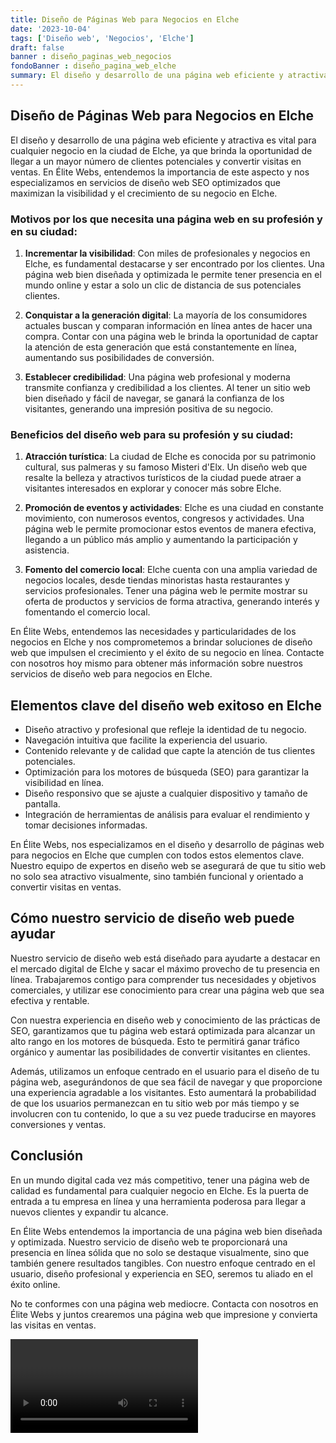 ```yaml
---
title: Diseño de Páginas Web para Negocios en Elche
date: '2023-10-04'
tags: ['Diseño web', 'Negocios', 'Elche']
draft: false
banner : diseño_paginas_web_negocios
fondoBanner : diseño_pagina_web_elche
summary: El diseño y desarrollo de una página web eficiente y atractiva es vital para cualquier negocio en la ciudad de Elche, ya que brinda la oportunidad de llegar a un mayor número de clientes potenciales y convertir visitas en ventas. En Élite Webs, entendemos la importancia de este aspecto y nos especializamos en servicios de diseño web SEO optimizados que maximizan la visibilidad y el crecimiento de su negocio en Elche.
---
```


## Diseño de Páginas Web para Negocios en Elche

El diseño y desarrollo de una página web eficiente y atractiva es vital para cualquier negocio en la ciudad de Elche, ya que brinda la oportunidad de llegar a un mayor número de clientes potenciales y convertir visitas en ventas. En Élite Webs, entendemos la importancia de este aspecto y nos especializamos en servicios de diseño web SEO optimizados que maximizan la visibilidad y el crecimiento de su negocio en Elche.

### Motivos por los que necesita una página web en su profesión y en su ciudad:

1. **Incrementar la visibilidad**: Con miles de profesionales y negocios en Elche, es fundamental destacarse y ser encontrado por los clientes. Una página web bien diseñada y optimizada le permite tener presencia en el mundo online y estar a solo un clic de distancia de sus potenciales clientes.

2. **Conquistar a la generación digital**: La mayoría de los consumidores actuales buscan y comparan información en línea antes de hacer una compra. Contar con una página web le brinda la oportunidad de captar la atención de esta generación que está constantemente en línea, aumentando sus posibilidades de conversión.

3. **Establecer credibilidad**: Una página web profesional y moderna transmite confianza y credibilidad a los clientes. Al tener un sitio web bien diseñado y fácil de navegar, se ganará la confianza de los visitantes, generando una impresión positiva de su negocio.

### Beneficios del diseño web para su profesión y su ciudad:

1. **Atracción turística**: La ciudad de Elche es conocida por su patrimonio cultural, sus palmeras y su famoso Misteri d'Elx. Un diseño web que resalte la belleza y atractivos turísticos de la ciudad puede atraer a visitantes interesados en explorar y conocer más sobre Elche.

2. **Promoción de eventos y actividades**: Elche es una ciudad en constante movimiento, con numerosos eventos, congresos y actividades. Una página web le permite promocionar estos eventos de manera efectiva, llegando a un público más amplio y aumentando la participación y asistencia.

3. **Fomento del comercio local**: Elche cuenta con una amplia variedad de negocios locales, desde tiendas minoristas hasta restaurantes y servicios profesionales. Tener una página web le permite mostrar su oferta de productos y servicios de forma atractiva, generando interés y fomentando el comercio local.

En Élite Webs, entendemos las necesidades y particularidades de los negocios en Elche y nos comprometemos a brindar soluciones de diseño web que impulsen el crecimiento y el éxito de su negocio en línea. Contacte con nosotros hoy mismo para obtener más información sobre nuestros servicios de diseño web para negocios en Elche.

<GifSeo />

<Cta />

## Elementos clave del diseño web exitoso en Elche

- Diseño atractivo y profesional que refleje la identidad de tu negocio.
- Navegación intuitiva que facilite la experiencia del usuario.
- Contenido relevante y de calidad que capte la atención de tus clientes potenciales.
- Optimización para los motores de búsqueda (SEO) para garantizar la visibilidad en línea.
- Diseño responsivo que se ajuste a cualquier dispositivo y tamaño de pantalla.
- Integración de herramientas de análisis para evaluar el rendimiento y tomar decisiones informadas.

En Élite Webs, nos especializamos en el diseño y desarrollo de páginas web para negocios en Elche que cumplen con todos estos elementos clave. Nuestro equipo de expertos en diseño web se asegurará de que tu sitio web no solo sea atractivo visualmente, sino también funcional y orientado a convertir visitas en ventas.

## Cómo nuestro servicio de diseño web puede ayudar

Nuestro servicio de diseño web está diseñado para ayudarte a destacar en el mercado digital de Elche y sacar el máximo provecho de tu presencia en línea. Trabajaremos contigo para comprender tus necesidades y objetivos comerciales, y utilizar ese conocimiento para crear una página web que sea efectiva y rentable.

Con nuestra experiencia en diseño web y conocimiento de las prácticas de SEO, garantizamos que tu página web estará optimizada para alcanzar un alto rango en los motores de búsqueda. Esto te permitirá ganar tráfico orgánico y aumentar las posibilidades de convertir visitantes en clientes.

Además, utilizamos un enfoque centrado en el usuario para el diseño de tu página web, asegurándonos de que sea fácil de navegar y que proporcione una experiencia agradable a los visitantes. Esto aumentará la probabilidad de que los usuarios permanezcan en tu sitio web por más tiempo y se involucren con tu contenido, lo que a su vez puede traducirse en mayores conversiones y ventas.

## Conclusión

En un mundo digital cada vez más competitivo, tener una página web de calidad es fundamental para cualquier negocio en Elche. Es la puerta de entrada a tu empresa en línea y una herramienta poderosa para llegar a nuevos clientes y expandir tu alcance.

En Élite Webs entendemos la importancia de una página web bien diseñada y optimizada. Nuestro servicio de diseño web te proporcionará una presencia en línea sólida que no solo se destaque visualmente, sino que también genere resultados tangibles. Con nuestro enfoque centrado en el usuario, diseño profesional y experiencia en SEO, seremos tu aliado en el éxito online.

No te conformes con una página web mediocre. Contacta con nosotros en Élite Webs y juntos crearemos una página web que impresione y convierta las visitas en ventas.

<Video />

<CtaBot job='Negocios' city='Elche'/>

<Gmaps query='Elche+españa+maps' />